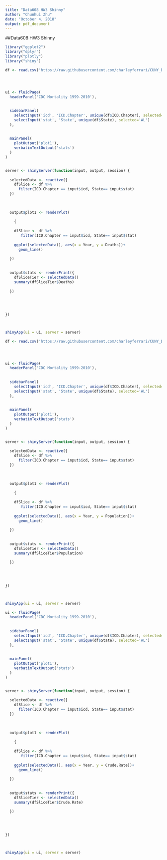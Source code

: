 ---
title: "Data608 HW3 Shinny"
author: "Chunhui Zhu"
date: "October 4, 2018"
output: pdf_document
---

##Data608 HW3 Shinny


```{r}
library("ggplot2")
library("dplyr")
library("plotly")
library("shiny")
```

```{r}
df <- read.csv('https://raw.githubusercontent.com/charleyferrari/CUNY_DATA_608/master/module3/data/cleaned-cdc-mortality-1999-2010-2.csv')




ui <- fluidPage(
  headerPanel('CDC Mortality 1999-2010'),
  
  
  sidebarPanel(
    selectInput('icd', 'ICD.Chapter', unique(df$ICD.Chapter), selected='Certain infectious and parasitic diseases'),
    selectInput('stat', 'State', unique(df$State), selected='AL')
  ),
  
  
  mainPanel(
    plotOutput('plot1'),
    verbatimTextOutput('stats')
  )
)


server <- shinyServer(function(input, output, session) {
  
  selectedData <- reactive({
    dfSlice <- df %>%
      filter(ICD.Chapter == input$icd, State== input$stat)
  })
  
  
  
  output$plot1 <- renderPlot(
    
    {
    
    dfSlice <- df %>%
       filter(ICD.Chapter == input$icd, State== input$stat)
    
    ggplot(selectedData(), aes(x = Year, y = Deaths))+ 
      geom_line()
    
  })
  
  
  output$stats <- renderPrint({
    dfSliceTier <- selectedData() 
    summary(dfSliceTier$Deaths)
    
  })
  
  
  
  
})



shinyApp(ui = ui, server = server)
```
```{r}
df <- read.csv('https://raw.githubusercontent.com/charleyferrari/CUNY_DATA_608/master/module3/data/cleaned-cdc-mortality-1999-2010-2.csv')




ui <- fluidPage(
  headerPanel('CDC Mortality 1999-2010'),
  
  
  sidebarPanel(
    selectInput('icd', 'ICD.Chapter', unique(df$ICD.Chapter), selected='Certain infectious and parasitic diseases'),
    selectInput('stat', 'State', unique(df$State), selected='AL')
  ),
  
  
  mainPanel(
    plotOutput('plot1'),
    verbatimTextOutput('stats')
  )
)


server <- shinyServer(function(input, output, session) {
  
  selectedData <- reactive({
    dfSlice <- df %>%
      filter(ICD.Chapter == input$icd, State== input$stat)
  })
  
  
  
  output$plot1 <- renderPlot(
    
    {
    
    dfSlice <- df %>%
       filter(ICD.Chapter == input$icd, State== input$stat)
    
    ggplot(selectedData(), aes(x = Year, y = Population))+ 
      geom_line()
    
  })
  
  
  output$stats <- renderPrint({
    dfSliceTier <- selectedData() 
    summary(dfSliceTier$Population)
    
  })
  
  
  
  
})



shinyApp(ui = ui, server = server)
```


```{r}

ui <- fluidPage(
  headerPanel('CDC Mortality 1999-2010'),
  
  
  sidebarPanel(
    selectInput('icd', 'ICD.Chapter', unique(df$ICD.Chapter), selected='Certain infectious and parasitic diseases'),
    selectInput('stat', 'State', unique(df$State), selected='AL')
  ),
  
  
  mainPanel(
    plotOutput('plot1'),
    verbatimTextOutput('stats')
  )
)


server <- shinyServer(function(input, output, session) {
  
  selectedData <- reactive({
    dfSlice <- df %>%
      filter(ICD.Chapter == input$icd, State== input$stat)
  })
  
  
  
  output$plot1 <- renderPlot(
    
    {
    
    dfSlice <- df %>%
       filter(ICD.Chapter == input$icd, State== input$stat)
    
    ggplot(selectedData(), aes(x = Year, y = Crude.Rate))+ 
      geom_line()
    
  })
  
  
  output$stats <- renderPrint({
    dfSliceTier <- selectedData() 
    summary(dfSliceTier$Crude.Rate)
    
  })
  
  
  
  
})



shinyApp(ui = ui, server = server)
```